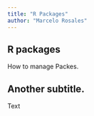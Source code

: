 ```yaml
---
title: "R Packages"
author: "Marcelo Rosales"
---
```


## R packages

How to manage Packes.

## Another subtitle.  

Text
